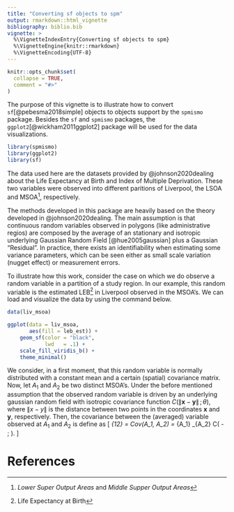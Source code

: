 ```yaml
---
title: "Converting sf objects to spm"
output: rmarkdown::html_vignette
bibliography: biblio.bib
vignette: >
  %\VignetteIndexEntry{Converting sf objects to spm}
  %\VignetteEngine{knitr::rmarkdown}
  %\VignetteEncoding{UTF-8}
---
```


```r
knitr::opts_chunk$set(
  collapse = TRUE,
  comment = "#>"
)
```

The purpose of this vignette is to illustrate how to convert
`sf`[@pebesma2018simple] objects to objects support by the `spmismo`
package. Besides the `sf` and `spmismo` packages, the
`ggplot2`[@wickham2011ggplot2] package will be used for the data visualizations.

```r
library(spmismo)
library(ggplot2)
library(sf)
```

The data used here are the datasets provided by @johnson2020dealing about the
Life Expectancy at Birth and Index of Multiple Deprivation. These two variables
were observed into different paritions of Liverpool, the LSOA and MSOA^[_Lower
Super Output Areas_ and _Middle Supper Output Areas_],
respectively.  

The methods developed in this package are heavily based on the theory developed
in @johnson2020dealing. The main assumption is that continuous random variables
observed in polygons (like administrative regios) are composed by the average of
an stationary and isotropic underlying Gaussian Random Field [@hue2005gaussian]
plus a Gaussian "Residual". In practice, there exists an identifiability when
estimating some variance parameters, which can be seen either as small scale
variation (nugget effect) or measurement errors.  

To illustrate how this work, consider the case on which we do observe a random
variable in a partition of a study region. In our example, this random variable
is the estimated LEB^[Life Expectancy at Birth] in Liverpool observed in the
MSOA's. We can load and visualize the data by using the command below.
```R
data(liv_msoa)

ggplot(data = liv_msoa,
       aes(fill = leb_est)) +
    geom_sf(color = "black",
            lwd   = .1) +
    scale_fill_viridis_b() +
    theme_minimal()
```

We consider, in a first moment, that this random variable is normally
distributed with a constant mean and a certain (spatial) covariance matrix. Now,
let $A_1$ and $A_2$ be two distinct MSOA's. Under the before mentioned
assumption that the observed random variable is driven by an underlying gaussian
random field with isotropic covariance function $C(\lVert \bm{x} - \bm{y} \rVert
\, ; \, \theta)$, where $\lVert x - y \rVert$ is the distance between two points
in the coordinates $\bm{x}$ and $\bm{y}$, respectively. Then, the covariance
between the (averaged) variable observed at $A_1$ and $A_2$ is define as
\[
\Sigma_{12} = Cov(A_1, A_2) = \frac{1}{\lvert A_1 \rvert \lvert A_2 \rvert}
\int_{A_1} \int_{A_2} C(\lVert \bm{x} - \bm{y} \rVert; \theta).
\]

# References
